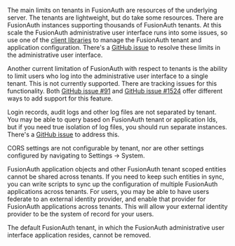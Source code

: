 
The main limits on tenants in FusionAuth are resources of the underlying server. The tenants are lightweight, but do take some resources. There are FusionAuth instances supporting thousands of FusionAuth tenants. At this scale the FusionAuth administrative user interface runs into some issues, so use one of the [client libraries](/docs/sdks/) to manage the FusionAuth tenant and application configuration. There's a [GitHub issue](https://github.com/FusionAuth/fusionauth-issues/issues/374) to resolve these limits in the administrative user interface.

Another current limitation of FusionAuth with respect to tenants is the ability to limit users who log into the administrative user interface to a single tenant. This is not currently supported. There are tracking issues for this functionality. Both [GitHub issue #91](https://github.com/fusionauth/fusionauth-issues/issues/91) and [GitHub issue #1524](https://github.com/fusionauth/fusionauth-issues/issues/1524) offer different ways to add support for this feature.

Login records, audit logs and other log files are not separated by tenant. You may be able to query based on FusionAuth tenant or application Ids, but if you need true isolation of log files, you should run separate instances. There's a [GitHub issue](https://github.com/FusionAuth/fusionauth-issues/issues/922) to address this.

CORS settings are not configurable by tenant, nor are other settings configured by navigating to <Breadcrumb>Settings -> System</Breadcrumb>.

FusionAuth application objects and other FusionAuth tenant scoped entities cannot be shared across tenants. If you need to keep such entities in sync, you can write scripts to sync up the configuration of multiple FusionAuth applications across tenants. For users, you may be able to have users federate to an external identity provider, and enable that provider for FusionAuth applications across tenants. This will allow your external identity provider to be the system of record for your users.

The default FusionAuth tenant, in which the FusionAuth administrative user interface application resides, cannot be removed.

